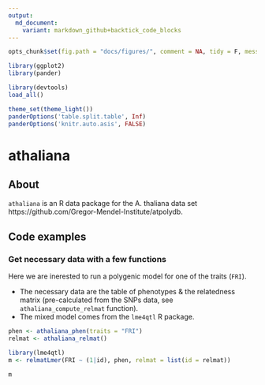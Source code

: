 ```yaml
---
output:
  md_document:
    variant: markdown_github+backtick_code_blocks
---
```


```r
opts_chunk$set(fig.path = "docs/figures/", comment = NA, tidy = F, message = F, warning = F, echo = F, results = 'verbatim')
```

```r
library(ggplot2)
library(pander)
```

```r
library(devtools)
load_all()
```

```r
theme_set(theme_light())
panderOptions('table.split.table', Inf)
panderOptions('knitr.auto.asis', FALSE)
```

# athaliana

## About

`athaliana` is an R data package for the A. thaliana data set https://github.com/Gregor-Mendel-Institute/atpolydb. 

## Code examples

### Get necessary data with a few functions

Here we are inerested to run a polygenic model for one of the traits (`FRI`).

* The necessary data are the table of phenotypes & the relatedness matrix (pre-calculated from the SNPs data, see `athaliana_compute_relmat` function).
* The mixed model comes from the `lme4qtl` R package.

```r
phen <- athaliana_phen(traits = "FRI")
relmat <- athaliana_relmat()

library(lme4qtl)
m <- relmatLmer(FRI ~ (1|id), phen, relmat = list(id = relmat))

m
```
